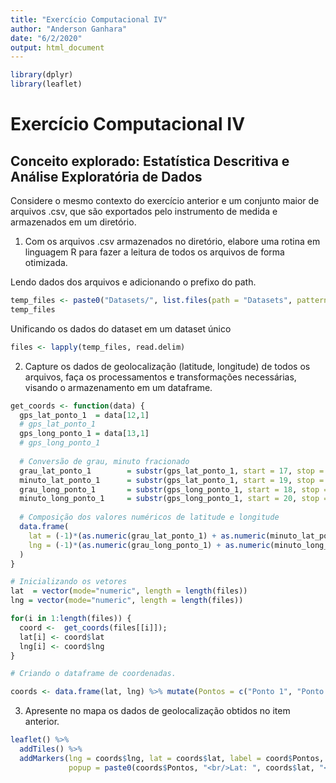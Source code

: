 ```yaml
---
title: "Exercício Computacional IV"
author: "Anderson Ganhara"
date: "6/2/2020"
output: html_document
---
```

```r
library(dplyr)
library(leaflet)
```

# Exercício Computacional IV

## Conceito explorado: Estatística Descritiva e Análise Exploratória de Dados

Considere o mesmo contexto do exercício anterior e um conjunto maior de arquivos .csv, que são
exportados pelo instrumento de medida e armazenados em um diretório.

1) Com os arquivos .csv armazenados no diretório, elabore uma rotina em linguagem R para
fazer a leitura de todos os arquivos de forma otimizada.

Lendo dados dos arquivos e adicionando o prefixo do path.
```r
temp_files <- paste0("Datasets/", list.files(path = "Datasets", pattern = ".csv"))
temp_files
```

Unificando os dados do dataset em um dataset único
```r
files <- lapply(temp_files, read.delim)
```

2) Capture os dados de geolocalização (latitude, longitude) de todos os arquivos, faça os
processamentos e transformações necessárias, visando o armazenamento em um dataframe.

```r
get_coords <- function(data) {
  gps_lat_ponto_1  = data[12,1]
  # gps_lat_ponto_1
  gps_long_ponto_1 = data[13,1]
  # gps_long_ponto_1
  
  # Conversão de grau, minuto fracionado
  grau_lat_ponto_1        = substr(gps_lat_ponto_1, start = 17, stop = 18)
  minuto_lat_ponto_1      = substr(gps_lat_ponto_1, start = 19, stop = 26)
  grau_long_ponto_1       = substr(gps_long_ponto_1, start = 18, stop = 19)
  minuto_long_ponto_1     = substr(gps_long_ponto_1, start = 20, stop = 27)
  
  # Composição dos valores numéricos de latitude e longitude
  data.frame(
    lat = (-1)*(as.numeric(grau_lat_ponto_1) + as.numeric(minuto_lat_ponto_1)/60),
    lng = (-1)*(as.numeric(grau_long_ponto_1) + as.numeric(minuto_long_ponto_1)/60)
  )
}

# Inicializando os vetores
lat  = vector(mode="numeric", length = length(files))
lng = vector(mode="numeric", length = length(files))

for(i in 1:length(files)) {
  coord <-  get_coords(files[[i]]);
  lat[i] <- coord$lat
  lng[i] <- coord$lng
}

# Criando o dataframe de coordenadas.

coords <- data.frame(lat, lng) %>% mutate(Pontos = c("Ponto 1", "Ponto 2", "Ponto 3", "Ponto 4", "Ponto 5", "Ponto 6", "Ponto 7", "Ponto 8", "Ponto 9", "Ponto 10"))

```


3) Apresente no mapa os dados de geolocalização obtidos no item anterior.
```r
leaflet() %>% 
  addTiles() %>% 
  addMarkers(lng = coords$lng, lat = coords$lat, label = coord$Pontos,
             popup = paste0(coords$Pontos, "<br/>Lat: ", coords$lat, "<br/>Lng: ", coords$lng))
```

